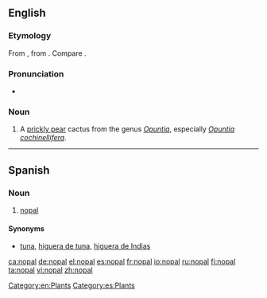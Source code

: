 ==English==

===Etymology===
From {{etyl|es}} {{term|nopal|lang=es}}, from {{etyl|nah}} {{term|nopalli||Opuntia cactus|lang=nah}}.  Compare {{term|nopales}}.

===Pronunciation===
* {{a|UK}} {{IPA|/ˈnəʊpəl/}}

===Noun===
{{en-noun|pl2=nopal}}

# A [[prickly pear]] cactus from the genus ''[[Opuntia]]'', especially ''[[Opuntia cochinellifera]]''.

[[Category:en:Plants]]

----

==Spanish==

===Noun===
{{es-noun|m|pl=nopales}}

# [[#English|nopal]]

====Synonyms====
* [[tuna]], [[higuera de tuna]], [[higuera de Indias]]

[[Category:es:Plants]]

[[ca:nopal]]
[[de:nopal]]
[[el:nopal]]
[[es:nopal]]
[[fr:nopal]]
[[io:nopal]]
[[ru:nopal]]
[[fi:nopal]]
[[ta:nopal]]
[[vi:nopal]]
[[zh:nopal]]